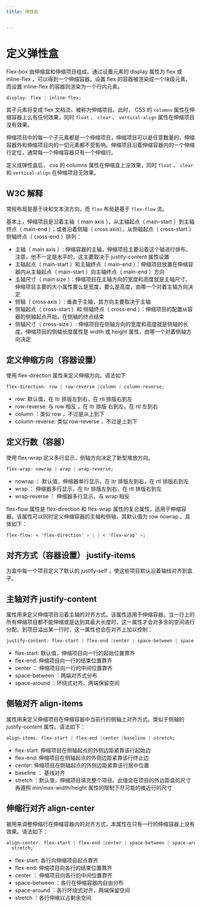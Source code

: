 ```yaml
---
title: 弹性盒


---
```


# 定义弹性盒

Flex-box 由伸缩盒和伸缩项目组成。通过设置元素的 display 属性为 flex 或 inline-flex ，可以得到一个伸缩容器。设置 flex 的容器被渲染成一个块级元素，而设置 inline-flex
的容器则渲染为一个行内元素。

```css
display: flex | inline-flex;
```

其子元素将变成 flex 文档流，被称为伸缩项目。此时， CSS 的 `columns` 属性在伸缩容器上么有任何效果，同时 `float` 、 `clear` 、 `vertical-align` 属性在伸缩项目没有效果。

伸缩项目中的每一个子元素都是一个伸缩项目，伸缩项目可以是任意数量的，伸缩容器外和伸缩项目内的一切元素都不受影响。伸缩项目沿着伸缩容器内的一个伸缩行定位，通常每一个伸缩容器只有一个伸缩行。

定义成弹性盒后， css 的 columns 属性在伸缩盒上没效果，同时 `float` 、 `clear` 和 `vertical-align` 在伸缩项目无效果。

## W3C 解释

常规布局是基于块和文本流方向，而 `flex` 布局是基于 `flex-flow` 流。

基本上，伸缩项目是沿着主轴（ main axis ），从主轴起点（ main-start ）到主轴终点（ main-end ）；或者沿着侧轴（ cross axis），从侧轴起点（ cross-start ）侧轴终点（ cross-end ）排列：

- 主轴（ main axis ）: 伸缩容器的主轴，伸缩项目主要沿着这个轴进行排布。注意，他不一定是水平的，这主要取决于 justify-content 属性设置
- 主轴起点（ main-start ）和主轴终点（ main-end ）：伸缩项目放置在伸缩容器内从主轴起点（ main-start ）向主轴终点（ main-end ）方向
- 主轴尺寸（ main size ）：伸缩项目在主轴方向的宽度和高度就是主轴尺寸。伸缩项目主要的大小属性要么是宽度，要么是高度，由哪一个对着主轴方向决定
- 侧轴（ cross axis ）: 垂直于主轴，其方向主要取决于主轴
- 侧轴起点（ cross-start ）和 侧轴终点（ cross-end ）：伸缩项目的配置从容器的侧轴起点开始，在侧轴的终点结束
- 侧轴尺寸（ cross-size ）: 伸缩项目在侧轴方向的宽度和高度就是侧轴的长度。伸缩项目的侧轴长度属性是 width 或 height 属性，由哪一个对着侧轴方向决定

## 定义伸缩方向（容器设置）

使用 flex-direction 属性来定义伸缩方向。语法如下

```css
flex-direction: row | row-reverse |column | column-reverse;
```

- row: 默认值，在 ltr 排版左到右，在 rtl 排版右到左
- row-reverse: 与 row 相反 ，在 ltr 排版 右到左，在 rtl 左到右
- column ：类似 row ，不过是从上到下
- column-reverse: 类似 row-reverse ，不过是上到下

## 定义行数（容器）

使用 flex-wrap 定义多行显示，侧轴方向决定了新型堆放方向。

```css
flex-wrap: nowrap | wrap | wrap-reverse;
```

- nowrap ： 默认值，伸缩器单行显示。在 ltr 排版左到右，在 rtl 排版右到左
- wrap ： 伸缩器多行显示，在 ltr 排版左到右，在 rtl 排版右到左
- wrap-reverse ： 伸缩器多行显示，与 wrap 相反

flex-flow 属性是 flex-direction 和 flex-wrap 属性的复合属性，适用于伸缩容器。该属性可以同时定义伸缩容器的主轴和侧轴，其默认值为 row nowrap 。具体如下：

```css
flex-flow: < 'flex-direction' > | | < 'flex-wrap' >;
```

## 对齐方式（容器设置） justify-items

为盒中每一个项目定义了默认的 justify-self ，使这些项目默认沿着轴线对齐到盒子。

## 主轴对齐 justify-content

属性用来定义伸缩项目沿着主轴的对齐方式。该属性适用于伸缩容器，当一行上的所有伸缩项目都不能伸缩或是达到其最大长度时，这一属性才会对多余的空间进行分配。到项目溢出某一行时，这一属性也会在对齐上加以控制：

```css
justify-content: flex-start | flex-end |center | space-between | space-around;
```

- flex-start: 默认值，伸缩项目向一行的起始位置靠齐
- flex-end: 伸缩项目向一行的结束位置靠齐
- center ： 伸缩项目向一行的中间位置靠齐
- space-between ：两端对齐式分布
- space-around ：环绕式对齐，两端保留空间

## 侧轴对齐 align-items

属性用来定义伸缩项目在伸缩容器中当前行的侧轴上对齐方式。类似于侧轴的 justify-content 属性。语法如下：

```css
align-items: flex-start | flex-end |center |baseline | stretch;
```

- flex-start: 伸缩项目在侧轴起点的外侧边距紧靠该行起始边
- flex-end: 伸缩项目在侧轴起点的外侧边距紧靠该行终止边
- center: 伸缩项目在侧轴起点的外侧边距紧靠该行居中位置
- baseline ： 基线对齐
- stretch ：默认值，伸缩项目填充整个项目。此值会在项目的外边距盒的尺寸再遵照 min/max-width/height 属性的限制下尽可能的接近行的尺寸

## 伸缩行对齐 align-center

被用来调整伸缩行在伸缩容器内的对齐方式，本属性在只有一行的伸缩容器上没有效果。语法如下：

```css
align-center: flex-start | flex-end |center | space-between | space-around |
  stretch;
```

- flex-start: 各行向伸缩项目起点靠齐
- flex-end: 伸缩项目向各行的结束位置靠齐
- center ： 伸缩项目向各行的中间位置靠齐
- space-between ：各行在伸缩容器内自由分布
- space-around ：各行环绕式对齐，两端保留空间
- stretch ：各行伸缩以占剩余空间

            